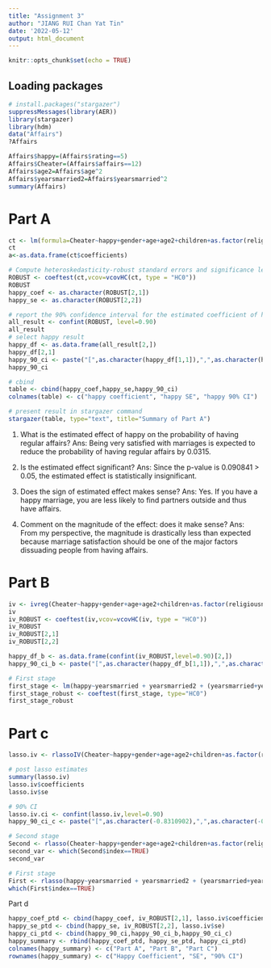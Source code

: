 ```yaml
---
title: "Assignment 3"
author: "JIANG RUI Chan Yat Tin"
date: '2022-05-12'
output: html_document
---
```


```r
knitr::opts_chunk$set(echo = TRUE)
```

## Loading packages
```r
# install.packages("stargazer")
suppressMessages(library(AER))
library(stargazer)
library(hdm)
data("Affairs")
?Affairs
```

```r
Affairs$happy=(Affairs$rating==5)
Affairs$Cheater=(Affairs$affairs==12)
Affairs$age2=Affairs$age^2
Affairs$yearsmarried2=Affairs$yearsmarried^2
summary(Affairs)
```

# Part A
```r
ct <- lm(formula=Cheater~happy+gender+age+age2+children+as.factor(religiousness)+education+as.factor(occupation), data=Affairs)
ct
a<-as.data.frame(ct$coefficients)

# Compute heteroskedasticity-robust standard errors and significance levels, where NAME is the name of a regression-type object created by lm() and other similar commands
ROBUST <- coeftest(ct,vcov=vcovHC(ct, type = "HC0"))
ROBUST
happy_coef <- as.character(ROBUST[2,1])
happy_se <- as.character(ROBUST[2,2])

# report the 90% confidence interval for the estimated coefficient of happy, where ROBUST is the name of the object created by the coeftest() command above
all_result <- confint(ROBUST, level=0.90)
all_result
# select happy result 
happy_df <- as.data.frame(all_result[2,])
happy_df[2,1]
happy_90_ci <- paste("[",as.character(happy_df[1,1]),",",as.character(happy_df[2,1]),"]",sep="")
happy_90_ci

# cbind
table <- cbind(happy_coef,happy_se,happy_90_ci)
colnames(table) <- c("happy coefficient", "happy SE", "happy 90% CI")

# present result in stargazer command 
stargazer(table, type="text", title="Summary of Part A")
```

1. What is the estimated effect of happy on the probability of having regular affairs?
Ans: Being very satisfied with marriages is expected to reduce the probability of having regular affairs by 0.0315.

2. Is the estimated effect significant?
Ans: Since the p-value is 0.090841 > 0.05, the estimated effect is statistically insignificant. 

3. Does the sign of estimated effect makes sense?
Ans: Yes. If you have a happy marriage, you are less likely to find partners outside and thus have affairs.


4. Comment on the magnitude of the effect: does it make sense?
Ans: From my perspective, the magnitude is drastically less than expected because marriage satisfaction should be one of the major factors dissuading people from having affairs.  

# Part B
```r
iv <- ivreg(Cheater~happy+gender+age+age2+children+as.factor(religiousness)+education+as.factor(occupation) | yearsmarried + yearsmarried2 + (yearsmarried+yearsmarried2)*( gender + age + age2 + children + as.factor(religiousness)+education+as.factor(occupation) ), data=Affairs)
iv
iv_ROBUST <- coeftest(iv,vcov=vcovHC(iv, type = "HC0"))
iv_ROBUST
iv_ROBUST[2,1]
iv_ROBUST[2,2]

happy_df_b <- as.data.frame(confint(iv_ROBUST,level=0.90)[2,])
happy_90_ci_b <- paste("[",as.character(happy_df_b[1,1]),",",as.character(happy_df_b[2,1]),"]",sep="")

# First stage
first_stage <- lm(happy~yearsmarried + yearsmarried2 + (yearsmarried+yearsmarried2)*( gender + age + age2 + children + as.factor(religiousness)+education+as.factor(occupation)) , data=Affairs)
first_stage_robust <- coeftest(first_stage, type="HC0")
first_stage_robust
```

# Part c
```r
lasso.iv <- rlassoIV(Cheater~happy+gender+age+age2+children+as.factor(religiousness)+education+as.factor(occupation) | yearsmarried + yearsmarried2 + (yearsmarried+yearsmarried2)*( gender + age + age2 + children + as.factor(religiousness)+education+as.factor(occupation) ), data=Affairs,select.X=TRUE,select.Z=TRUE)

# post lasso estimates
summary(lasso.iv)
lasso.iv$coefficients
lasso.iv$se

# 90% CI
lasso.iv.ci <- confint(lasso.iv,level=0.90)
happy_90_ci_c <- paste("[",as.character(-0.8310902),",",as.character(-0.1418015),"]",sep="")

# Second stage
Second <- rlasso(Cheater~happy+gender+age+age2+children+as.factor(religiousness)+education+as.factor(occupation),data=Affairs )
second_var <- which(Second$index==TRUE)
second_var

# First stage
First <- rlasso(happy~yearsmarried + yearsmarried2 + (yearsmarried+yearsmarried2)*( gender + age + age2 + children + as.factor(religiousness)+education+as.factor(occupation) ), data=Affairs)
which(First$index==TRUE)
```

Part d
```r
happy_coef_ptd <- cbind(happy_coef, iv_ROBUST[2,1], lasso.iv$coefficients)
happy_se_ptd <- cbind(happy_se, iv_ROBUST[2,2], lasso.iv$se)
happy_ci_ptd <- cbind(happy_90_ci,happy_90_ci_b,happy_90_ci_c) 
happy_summary <- rbind(happy_coef_ptd, happy_se_ptd, happy_ci_ptd)
colnames(happy_summary) <- c("Part A", "Part B", "Part C")
rownames(happy_summary) <- c("Happy Coefficient", "SE", "90% CI")
```


